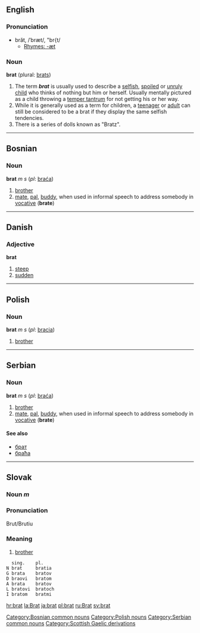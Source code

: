 ==English==
===Pronunciation===
*brăt, /ˈbræt/, "br{t/
**[[Rhymes:English:-æt|Rhymes: -æt]]
===Noun===
'''brat''' (plural: [[brats]])
#The term '''''brat''''' is usually used to describe a [[selfish]], [[spoil]]ed or [[unruly]] [[child]] who thinks of nothing but him or herself.  Usually mentally pictured as a child throwing a [[temper tantrum]] for not getting his or her way.
#While it is generally used as a term for children, a [[teenager]] or [[adult]] can still be considered to be a brat if they display the same selfish tendencies.
#There is a series of dolls known as "Bratz".
----
==Bosnian==
===Noun===
'''brat''' ''m s'' (''pl'': [[braća]])
#[[brother]]
#[[mate]], [[pal]], [[buddy]], when used in informal speech to address somebody in [[vocative]] ('''brate''')
[[Category:Bosnian common nouns]]
----

==Danish==
===Adjective===
'''brat'''
#[[steep]]
#[[sudden]]
----
==Polish==
===Noun===
'''brat''' ''m s'' (''pl'': [[bracia]])
#[[brother]]
[[Category:Polish nouns]]
----
==Serbian==
===Noun===
'''brat''' ''m s'' (''pl'': [[braća]])
#[[brother]]
#[[mate]], [[pal]], [[buddy]], when used in informal speech to address somebody in [[vocative]] ('''brate''')
====See also====
*[[брат]]
*[[браћа]]
[[Category:Serbian common nouns]]
----

==Slovak==
===Noun ''m''===
===Pronunciation===
Brut/Brutiu
===Meaning===
#[[brother]]
  <nowiki> sing.    pl.
N brat     bratia
G brata    bratov
D braovi   bratom
A brata    bratov
L bratovi  bratoch
I bratom   bratmi</nowiki>

[[Category:Scottish Gaelic derivations]]

[[hr:brat]]
[[la:Brat]]
[[ja:brat]]
[[pl:brat]]
[[ru:Brat]]
[[sv:brat]]